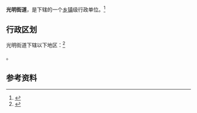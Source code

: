 {{中国乡级行政区|21/13/02/005/000}}

'''光明街道'''，是{{PRC admin/fullname|21/13/02/005/000|3}}下辖的一个[[乡镇|乡镇]]级行政单位。<ref>{{PRC admin/ref sgc|{{PRC admin/parent|21/13/02/005/000}}}}</ref>

== 行政区划 ==

光明街道下辖以下地区：<ref>{{PRC admin/ref sgc|21/13/02/005/000}}</ref>

{{PRC admin/children|21/13/02/005/000}}。

== 参考资料 ==

{{reflist}}

{{行政区划小作品}}
{{PRC admin/navcat|21/13/02/005/000}}